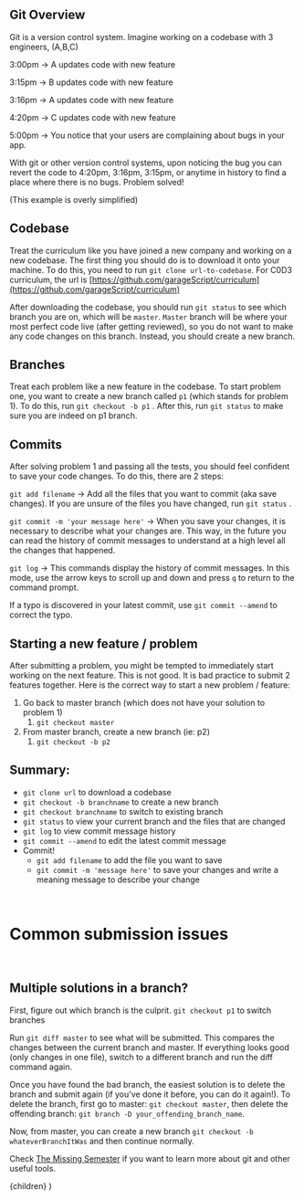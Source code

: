 
## Git Overview

Git is a version control system. Imagine working on a codebase with 3 engineers,
(A,B,C)

3:00pm → A updates code with new feature

3:15pm → B updates code with new feature

3:16pm → A updates code with new feature

4:20pm → C updates code with new feature

5:00pm → You notice that your users are complaining about bugs in your app.

With git or other version control systems, upon noticing the bug you can revert
the code to 4:20pm, 3:16pm, 3:15pm, or anytime in history to find a place where
there is no bugs. Problem solved!

(This example is overly simplified)

## Codebase

Treat the curriculum like you have joined a new company and working on a new
codebase. The first thing you should do is to download it onto your machine. To
do this, you need to run `git clone url-to-codebase`. For C0D3 curriculum, the
url is
[https://github.com/garageScript/curriculum](https://github.com/garageScript/curriculum)

After downloading the codebase, you should run `git status` to see which branch
you are on, which will be `master`. `Master` branch will be where your most
perfect code live (after getting reviewed), so you do not want to make any code
changes on this branch. Instead, you should create a new branch.

## Branches

Treat each problem like a new feature in the codebase. To start problem one, you
want to create a new branch called `p1` (which stands for problem 1). To do
this, run `git checkout -b p1` . After this, run `git status` to make sure you
are indeed on p1 branch.

## Commits

After solving problem 1 and passing all the tests, you should feel confident to
save your code changes. To do this, there are 2 steps:

`git add filename` → Add all the files that you want to commit (aka save
changes). If you are unsure of the files you have changed, run `git status` .

`git commit -m 'your message here'` → When you save your changes, it is
necessary to describe what your changes are. This way, in the future you can
read the history of commit messages to understand at a high level all the
changes that happened.

`git log` → This commands display the history of commit messages. In this mode,
use the arrow keys to scroll up and down and press `q` to return to the command
prompt.

If a typo is discovered in your latest commit, use `git commit --amend` to
correct the typo.

## Starting a new feature / problem

After submitting a problem, you might be tempted to immediately start working on
the next feature. This is not good. It is bad practice to submit 2 features
together. Here is the correct way to start a new problem / feature:

1. Go back to master branch (which does not have your solution to problem 1)
   1. `git checkout master`
2. From master branch, create a new branch (ie: p2)
   1. `git checkout -b p2`

## Summary:

- `git clone url` to download a codebase
- `git checkout -b branchname` to create a new branch
- `git checkout branchname` to switch to existing branch
- `git status` to view your current branch and the files that are changed
- `git log` to view commit message history
- `git commit --amend` to edit the latest commit message
- Commit!
  - `git add filename` to add the file you want to save
  - `git commit -m 'message here'` to save your changes and write a meaning
    message to describe your change

<br />

# Common submission issues

<br />

## Multiple solutions in a branch?

First, figure out which branch is the culprit. `git checkout p1` to switch
branches

Run `git diff master` to see what will be submitted. This compares the changes
between the current branch and master. If everything looks good (only changes in
one file), switch to a different branch and run the diff command again.

Once you have found the bad branch, the easiest solution is to delete the branch
and submit again (if you've done it before, you can do it again!). To delete the
branch, first go to master: `git checkout master`, then delete the offending
branch: `git branch -D your_offending_branch_name`.

Now, from master, you can create a new branch
`git checkout -b whateverBranchItWas` and then continue normally.

Check
[The Missing Semester](https://missing.csail.mit.edu/2020/version-control/) if
you want to learn more about git and other useful tools.

  <LessonLayout title="Common Git commands">{children}</LessonLayout>
)
